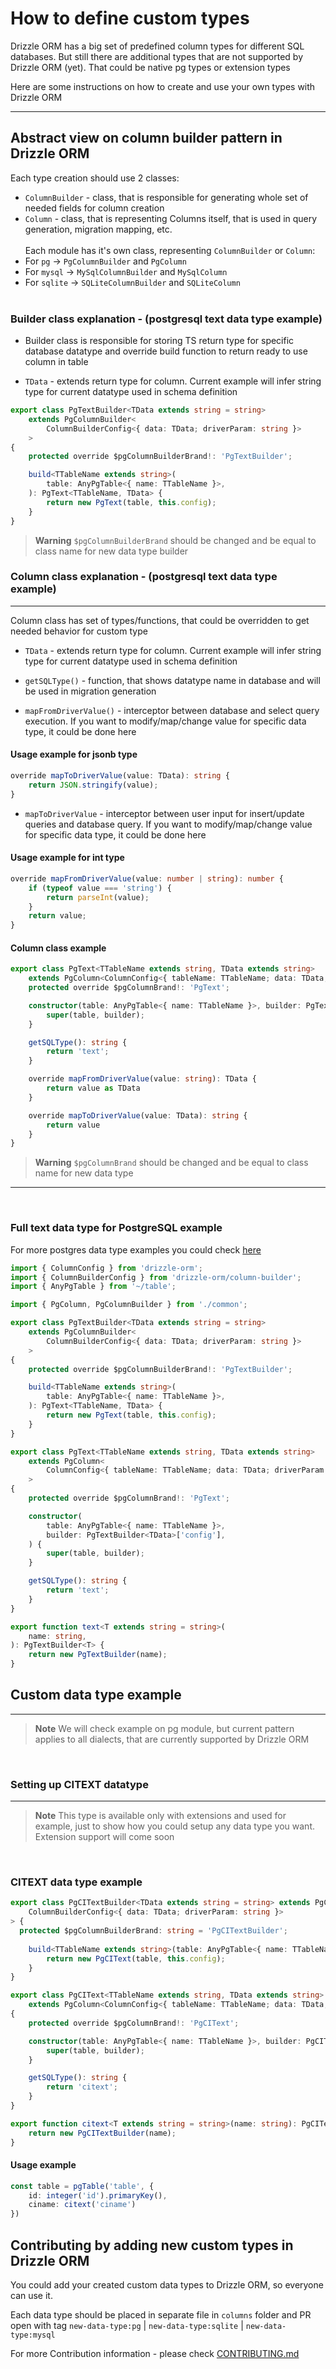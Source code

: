 # How to define custom types

Drizzle ORM has a big set of predefined column types for different SQL databases. But still there are additional types that are not supported by Drizzle ORM (yet). That could be native pg types or extension types
<br/>

Here are some instructions on how to create and use your own types with Drizzle ORM

---

## Abstract view on column builder pattern in Drizzle ORM

Each type creation should use 2 classes:

- `ColumnBuilder` - class, that is responsible for generating whole set of needed fields for column creation
- `Column` - class, that is representing Columns itself, that is used in query generation, migration mapping, etc.
  <br/>
  <br/>
  Each module has it's own class, representing `ColumnBuilder` or `Column`:
- For `pg` -> `PgColumnBuilder` and `PgColumn`
- For `mysql` -> `MySqlColumnBuilder` and `MySqlColumn`
- For `sqlite` -> `SQLiteColumnBuilder` and `SQLiteColumn`
  <br/>
  <br/>

### Builder class explanation - (postgresql text data type example)

- Builder class is responsible for storing TS return type for specific database datatype and override build function to return ready to use column in table

- `TData` - extends return type for column. Current example will infer string type for current datatype used in schema definition

```typescript
export class PgTextBuilder<TData extends string = string>
	extends PgColumnBuilder<
		ColumnBuilderConfig<{ data: TData; driverParam: string }>
	>
{
	protected override $pgColumnBuilderBrand!: 'PgTextBuilder';

	build<TTableName extends string>(
		table: AnyPgTable<{ name: TTableName }>,
	): PgText<TTableName, TData> {
		return new PgText(table, this.config);
	}
}
```

> **Warning**
> `$pgColumnBuilderBrand` should be changed and be equal to class name for new data type builder

### Column class explanation - (postgresql text data type example)

---
Column class has set of types/functions, that could be overridden to get needed behavior for custom type

- `TData` - extends return type for column. Current example will infer string type for current datatype used in schema definition

- `getSQLType()` - function, that shows datatype name in database and will be used in migration generation

- `mapFromDriverValue()` - interceptor between database and select query execution. If you want to modify/map/change value for specific data type, it could be done here

#### Usage example for jsonb type

```typescript
override mapToDriverValue(value: TData): string {
	return JSON.stringify(value);
}
```

- `mapToDriverValue` - interceptor between user input for insert/update queries and database query. If you want to modify/map/change value for specific data type, it could be done here

#### Usage example for int type

```typescript
override mapFromDriverValue(value: number | string): number {
	if (typeof value === 'string') {
		return parseInt(value);
	}
	return value;
}
```

#### Column class example

```typescript
export class PgText<TTableName extends string, TData extends string>
	extends PgColumn<ColumnConfig<{ tableName: TTableName; data: TData; driverParam: string }>> {
	protected override $pgColumnBrand!: 'PgText';

	constructor(table: AnyPgTable<{ name: TTableName }>, builder: PgTextBuilder<TData>['config']) {
		super(table, builder);
	}

	getSQLType(): string {
		return 'text';
	}

	override mapFromDriverValue(value: string): TData {
		return value as TData
	}

	override mapToDriverValue(value: TData): string {
		return value
	}
}
```

> **Warning**
> `$pgColumnBrand` should be changed and be equal to class name for new data type
---

<br/>

### Full text data type for PostgreSQL example

For more postgres data type examples you could check [here](/drizzle-orm/src/pg-core/columns)

```typescript
import { ColumnConfig } from 'drizzle-orm';
import { ColumnBuilderConfig } from 'drizzle-orm/column-builder';
import { AnyPgTable } from '~/table';

import { PgColumn, PgColumnBuilder } from './common';

export class PgTextBuilder<TData extends string = string>
	extends PgColumnBuilder<
		ColumnBuilderConfig<{ data: TData; driverParam: string }>
	>
{
	protected override $pgColumnBuilderBrand!: 'PgTextBuilder';

	build<TTableName extends string>(
		table: AnyPgTable<{ name: TTableName }>,
	): PgText<TTableName, TData> {
		return new PgText(table, this.config);
	}
}

export class PgText<TTableName extends string, TData extends string>
	extends PgColumn<
		ColumnConfig<{ tableName: TTableName; data: TData; driverParam: string }>
	>
{
	protected override $pgColumnBrand!: 'PgText';

	constructor(
		table: AnyPgTable<{ name: TTableName }>,
		builder: PgTextBuilder<TData>['config'],
	) {
		super(table, builder);
	}

	getSQLType(): string {
		return 'text';
	}
}

export function text<T extends string = string>(
	name: string,
): PgTextBuilder<T> {
	return new PgTextBuilder(name);
}
```

## Custom data type example

---

> **Note**
> We will check example on pg module, but current pattern applies to all dialects, that are currently supported by Drizzle ORM

<br/>

### Setting up CITEXT datatype

---
> **Note**
 This type is available only with extensions and used for example, just to show how you could setup any data type you want. Extension support will come soon
<br/>

### CITEXT data type example

```typescript
export class PgCITextBuilder<TData extends string = string> extends PgColumnBuilder<
	ColumnBuilderConfig<{ data: TData; driverParam: string }>
> {
  protected $pgColumnBuilderBrand: string = 'PgCITextBuilder';
  
	build<TTableName extends string>(table: AnyPgTable<{ name: TTableName }>): PgCIText<TTableName, TData> {
		return new PgCIText(table, this.config);
	}
}

export class PgCIText<TTableName extends string, TData extends string>
	extends PgColumn<ColumnConfig<{ tableName: TTableName; data: TData; driverParam: string }>>
{
	protected override $pgColumnBrand!: 'PgCIText';

	constructor(table: AnyPgTable<{ name: TTableName }>, builder: PgCITextBuilder<TData>['config']) {
		super(table, builder);
	}

	getSQLType(): string {
		return 'citext';
	}
}

export function citext<T extends string = string>(name: string): PgCITextBuilder<T> {
	return new PgCITextBuilder(name);
}
```

#### Usage example

```typescript
const table = pgTable('table', {
	id: integer('id').primaryKey(),
	ciname: citext('ciname')
})
```

## Contributing by adding new custom types in Drizzle ORM

You could add your created custom data types to Drizzle ORM, so everyone can use it.

Each data type should be placed in separate file in `columns` folder and PR open with tag `new-data-type:pg` | `new-data-type:sqlite` | `new-data-type:mysql`

For more Contribution information - please check [CONTRIBUTING.md](https://github.com/drizzle-team/drizzle-orm/blob/main/CONTRIBUTING.md)